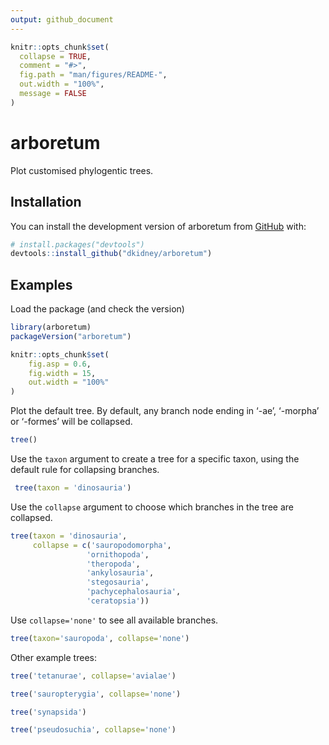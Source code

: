 ```yaml
---
output: github_document
---
```


<!-- README.md is generated from README.Rmd. Please edit that file -->

```r
knitr::opts_chunk$set(
  collapse = TRUE,
  comment = "#>",
  fig.path = "man/figures/README-",
  out.width = "100%",
  message = FALSE
)
```

# arboretum

<!-- badges: start -->
<!-- badges: end -->

Plot customised phylogentic trees.

## Installation

You can install the development version of arboretum from [GitHub](https://github.com/) with:

``` r
# install.packages("devtools")
devtools::install_github("dkidney/arboretum")
```

## Examples

Load the package (and check the version)

```r
library(arboretum)
packageVersion("arboretum")
```

```r
knitr::opts_chunk$set(
	fig.asp = 0.6, 
	fig.width = 15, 
	out.width = "100%"
)
```

Plot the default tree. By default, any branch node ending in '-ae', '-morpha' or '-formes' will be collapsed.

```r
tree()
```

Use the `taxon` argument to create a tree for a specific taxon, using the default rule for collapsing branches.

```r
 tree(taxon = 'dinosauria')
```

Use the `collapse` argument to choose which branches in the tree are collapsed.

```r
tree(taxon = 'dinosauria',
	 collapse = c('sauropodomorpha',
	 			 'ornithopoda',
	 			 'theropoda',
	 			 'ankylosauria',
	 			 'stegosauria',
	 			 'pachycephalosauria',
	 			 'ceratopsia'))
```

Use `collapse='none'` to see all available branches.

```r
tree(taxon='sauropoda', collapse='none')
```

Other example trees:

```r
tree('tetanurae', collapse='avialae')
```

```r
tree('sauropterygia', collapse='none')
```

```r
tree('synapsida')
```

```r
tree('pseudosuchia', collapse='none')
```

